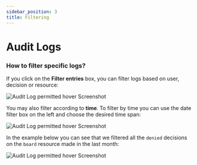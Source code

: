 ```yaml
---
sidebar_position: 3
title: Filtering
---
```


# Audit Logs

### How to filter specific logs?

If you click on the **Filter entries** box, you can filter logs based on user, decision or resource:

![Audit Log permitted hover Screenshot](/img/screenshots/audit-log-filter.png)

You may also filter according to **time**. To filter by time you can use the date filter box on the left and choose the desired time span:

![Audit Log permitted hover Screenshot](/img/screenshots/audit-log-time-filter.png)

In the example below you can see that we filtered all the `denied` decisions on the `board` resource made in the last month:

![Audit Log permitted hover Screenshot](/img/screenshots/audit-log-filter-example.png)
